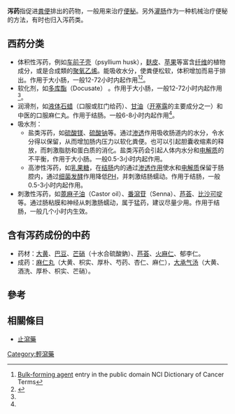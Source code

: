 {{medical}}
'''泻药'''指促进[[粪便|粪便]]排出的药物，一般用来治疗[[便秘|便秘]]。另外[[灌肠_(医学)|灌肠]]作为一种机械治疗便秘的方法，有时也归入泻药类。

== 西药分类 ==
* 体积性泻药，例如[[车前子壳|车前子壳]]（psyllium husk），[[麸皮|麸皮]]、[[苹果|苹果]]等富含[[纤维|纤维]]的植物成分，或是合成類的[[聚氧乙烯|聚氧乙烯]]。能吸收水分，使粪便松软，体积增加而易于排出。作用于大小肠，一般12-72小时内起作用<ref>[http://www.cancer.gov/dictionary?CdrID=489403 Bulk-forming agent] {{Wayback|url=http://www.cancer.gov/dictionary?CdrID=489403 |date=20151005031234 }} entry in the public domain NCI Dictionary of Cancer Terms</ref><ref name=Handbook>{{cite book|vauthors=Berardi M, Tietze KJ, Shimp LA, Rollins CJ, Popovich NG |title=Handbook of Nonprescription Drugs|date=2006|publisher=American Pharmaceutical Association|location=Washington, D.C.|isbn=978-1582120744|edition=15th}}</ref>。
* 软化剂，如[[多库酯|多库酯]]（Docusate） 。作用于大小肠，一般12-72小时内起作用<ref name=Handbook/>。
* 润滑剂，如[[液体石蜡|液体石蜡]]（口服或肛门给药）、[[甘油|甘油]]（[[开塞露|开塞露]]的主要成分之一）和中医的口服麻仁丸。作用于结肠。一般6-8小时内起作用<ref name=Handbook/>。
* 吸水剂：
** 盐类泻药，如[[硫酸镁|硫酸镁]]、[[硫酸钠|硫酸钠]]等。通过[[渗透|渗透]]作用吸收肠道内的水分，令水分得以保留，从而增加肠内压力以软化粪便。也可以引起胆囊收缩素的释放，而刺激脂肪和蛋白质的消化。盐类泻药会引起人体内水分和[[电解质|电解质]]的不平衡，作用于大小肠。一般0.5-3小时内起作用。
** 高渗性泻药，如[[乳果糖|乳果糖]]，在[[结肠|结肠]]内的通过[[渗透作用|渗透作用]]使水和[[电解质|电解质]]保留于肠腔内，通过[[细菌|细菌]][[发酵|发酵]]作用降低[[PH|PH]]，并刺激结肠蠕动。作用于结肠，一般0.5-3小时内起作用。
* 刺激性泻药，如[[蓖麻|蓖麻子油]]（Castor oil）、[[番瀉苷|番瀉苷]]（Senna）、[[芦荟|芦荟]]、[[比沙可啶|比沙可啶]]等。通过肠粘膜和神经从刺激肠蠕动，属于猛药，建议尽量少用。作用于结肠，一般几个小时内生效。

== 含有泻药成份的中药 ==
* 药材：[[大黄|大黄]]、[[巴豆|巴豆]]、[[芒硝|芒硝]]（十水合硫酸鈉）、[[芦荟|芦荟]]、[[火麻仁|火麻仁]]、郁李仁。
* 成药：[[麻仁丸|麻仁丸]]（大黄、枳实、厚朴、芍药、杏仁、麻仁），[[大承气汤|大承气汤]]（大黄、酒洗、厚朴、枳实、芒硝）。

== 參考 ==
{{reflist}}

== 相關條目 ==
* [[止瀉藥|止瀉藥]]

{{Commonscat|Laxatives}}

{{轻泻药}}
{{Authority control}}
[[Category:輕瀉藥|Category:輕瀉藥]]